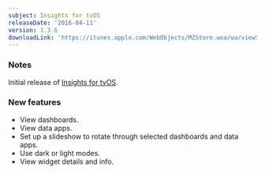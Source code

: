 ```yaml
---
subject: Insights for tvOS
releaseDate: '2016-04-11'
version: 1.3.6
downloadLink: 'https://itunes.apple.com/WebObjects/MZStore.woa/wa/viewSoftware?id=1098396112&mt=8'
---
```


### Notes

Initial release of [Insights for tvOS](/docs/mobile-apps/insights-app/features/insights-apple-tv-app).

### New features

* View dashboards.
* View data apps.
* Set up a slideshow to rotate through selected dashboards and data apps.
* Use dark or light modes.
* View widget details and info.
